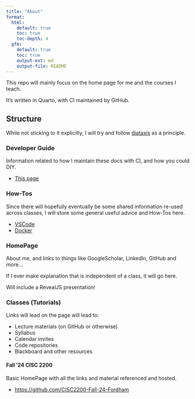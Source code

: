 ```yaml
---
title: "About"
format:
  html:
    default: true
    toc: true
    toc-depth: 4
  gfm:
    default: true
    toc: true
    output-ext: md
    output-file: README
---
```

This repo will mainly focus on the home page for me and the courses I teach.

It's written in Quarto, with CI maintained by GitHub.

## Structure

While not sticking to it explicitly, I will try and follow [diataxis](https://diataxis.fr)
as a principle.

### Developer Guide

Information related to how I maintain these docs with CI, and how you could DIY.

- [This page](./about.qmd)

### How-Tos

Since there will hopefully eventually be some shared information re-used across
classes, I will store some general useful advice and How-Tos here.

- [VSCode](./howto/vscode.qmd)
- [Docker](./howto/docker.qmd)

### HomePage

About me, and links to things like GoogleScholar, LinkedIn, GitHub and more...

If I ever make explanation that is independent of a class, it will go here.

Will include a RevealJS presentation!

### Classes (Tutorials)

Links will lead on the page will lead to:

- Lecture materials (on GitHub or otherwise)
- Syllabus
- Calendar invites
- Code repositories
- Blackboard and other resources

#### Fall '24 CISC 2200

Basic HomePage with all the links and material referenced and hosted.

- [https://github.com/CISC2200-Fall-24-Fordham](https://github.com/CISC2200-Fall-24-Fordham)
